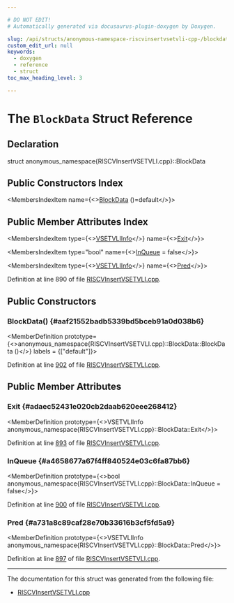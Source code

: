 ```yaml
---

# DO NOT EDIT!
# Automatically generated via docusaurus-plugin-doxygen by Doxygen.

slug: /api/structs/anonymous-namespace-riscvinsertvsetvli-cpp-/blockdata
custom_edit_url: null
keywords:
  - doxygen
  - reference
  - struct
toc_max_heading_level: 3

---
```





# The `BlockData` Struct Reference

<DoxygenPage pluginConfig={pluginConfig}>



## Declaration

<CodeBlock>struct anonymous_namespace{RISCVInsertVSETVLI.cpp}::BlockData</CodeBlock>

## Public Constructors Index

<MembersIndex>

<MembersIndexItem
  name={<><a href="#aaf21552badb5339bd5bceb91a0d038b6">BlockData</a> ()=default</>}>
</MembersIndexItem>

</MembersIndex>

## Public Member Attributes Index

<MembersIndex>

<MembersIndexItem
  type={<><a href="/docs/api/classes/anonymous-namespace-riscvinsertvsetvli-cpp-/vsetvliinfo">VSETVLIInfo</a></>}
  name={<><a href="#adaec52431e020cb2daab620eee268412">Exit</a></>}>
</MembersIndexItem>

<MembersIndexItem
  type="bool"
  name={<><a href="#a4658677a67f4ff840524e03c6fa87bb6">InQueue</a> = false</>}>
</MembersIndexItem>

<MembersIndexItem
  type={<><a href="/docs/api/classes/anonymous-namespace-riscvinsertvsetvli-cpp-/vsetvliinfo">VSETVLIInfo</a></>}
  name={<><a href="#a731a8c89caf28e70b33616b3cf5fd5a9">Pred</a></>}>
</MembersIndexItem>

</MembersIndex>


Definition at line 890 of file <a href="/docs/api/files/lib/lib/target/lib/target/riscv/riscvinsertvsetvli-cpp">RISCVInsertVSETVLI.cpp</a>.

<SectionDefinition>

## Public Constructors

### BlockData() {#aaf21552badb5339bd5bceb91a0d038b6}

<MemberDefinition
  prototype={<>anonymous&#95;namespace&#123;RISCVInsertVSETVLI.cpp&#125;::BlockData::BlockData ()</>}
  labels = {["default"]}>

Definition at line <a href="/docs/api/files/lib/lib/target/lib/target/riscv/riscvinsertvsetvli-cpp/#l00902">902</a> of file <a href="/docs/api/files/lib/lib/target/lib/target/riscv/riscvinsertvsetvli-cpp">RISCVInsertVSETVLI.cpp</a>.
</MemberDefinition>

</SectionDefinition>

<SectionDefinition>

## Public Member Attributes

### Exit {#adaec52431e020cb2daab620eee268412}

<MemberDefinition
  prototype={<>VSETVLIInfo anonymous&#95;namespace&#123;RISCVInsertVSETVLI.cpp&#125;::BlockData::Exit</>}>

Definition at line <a href="/docs/api/files/lib/lib/target/lib/target/riscv/riscvinsertvsetvli-cpp/#l00893">893</a> of file <a href="/docs/api/files/lib/lib/target/lib/target/riscv/riscvinsertvsetvli-cpp">RISCVInsertVSETVLI.cpp</a>.
</MemberDefinition>

### InQueue {#a4658677a67f4ff840524e03c6fa87bb6}

<MemberDefinition
  prototype={<>bool anonymous&#95;namespace&#123;RISCVInsertVSETVLI.cpp&#125;::BlockData::InQueue = false</>}>

Definition at line <a href="/docs/api/files/lib/lib/target/lib/target/riscv/riscvinsertvsetvli-cpp/#l00900">900</a> of file <a href="/docs/api/files/lib/lib/target/lib/target/riscv/riscvinsertvsetvli-cpp">RISCVInsertVSETVLI.cpp</a>.
</MemberDefinition>

### Pred {#a731a8c89caf28e70b33616b3cf5fd5a9}

<MemberDefinition
  prototype={<>VSETVLIInfo anonymous&#95;namespace&#123;RISCVInsertVSETVLI.cpp&#125;::BlockData::Pred</>}>

Definition at line <a href="/docs/api/files/lib/lib/target/lib/target/riscv/riscvinsertvsetvli-cpp/#l00897">897</a> of file <a href="/docs/api/files/lib/lib/target/lib/target/riscv/riscvinsertvsetvli-cpp">RISCVInsertVSETVLI.cpp</a>.
</MemberDefinition>

</SectionDefinition>

<hr/>

The documentation for this struct was generated from the following file:

<ul>
<li><a href="/docs/api/files/lib/lib/target/lib/target/riscv/riscvinsertvsetvli-cpp">RISCVInsertVSETVLI.cpp</a></li>
</ul>

</DoxygenPage>
